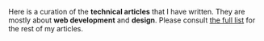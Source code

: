 Here is a curation of the **technical articles** that I have written. They are mostly about **web development** and **design**. Please consult [the full list](/articles) for the rest of my articles.

